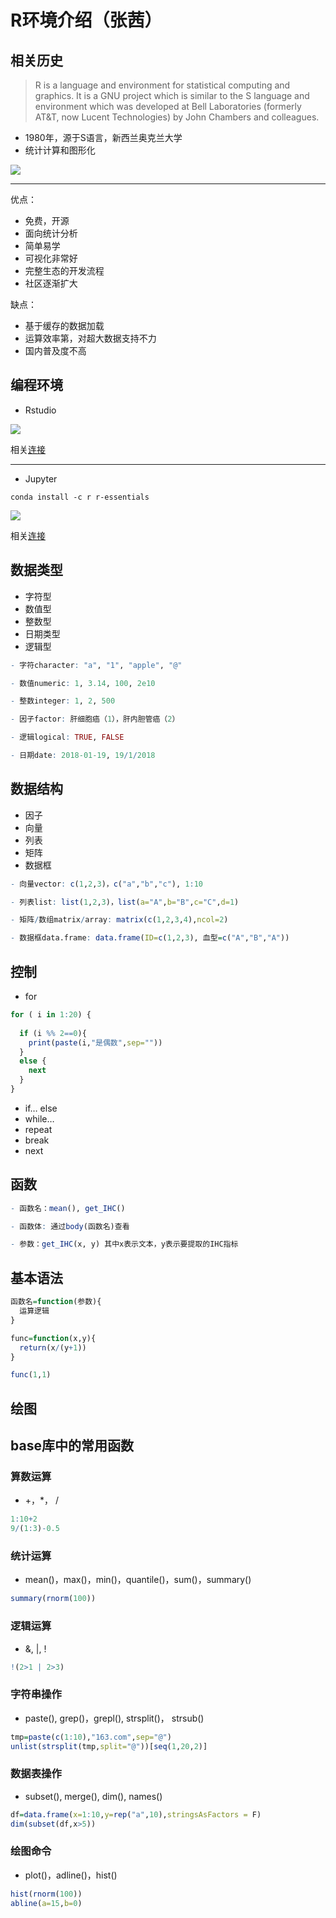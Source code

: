 # R环境介绍（张茜） {#intro}

## 相关历史

> R is a language and environment for statistical computing and graphics. It is a GNU project which is similar to the S language and environment which was developed at Bell Laboratories (formerly AT&T, now Lucent Technologies) by John Chambers and colleagues.

- 1980年，源于S语言，新西兰奥克兰大学
- 统计计算和图形化

![](figures/poll.jpg)

***

优点：

- 免费，开源
- 面向统计分析
- 简单易学
- 可视化非常好
- 完整生态的开发流程
- 社区逐渐扩大


缺点：

- 基于缓存的数据加载
- 运算效率第，对超大数据支持不力
- 国内普及度不高


## 编程环境

- Rstudio

![](figures/rstudio.jpg)

相关[连接](https://www.rstudio.com/products/RStudio/)

***

- Jupyter

```
conda install -c r r-essentials
```

![](figures/jupyter.png)

相关[连接](https://www.anaconda.com/developer-blog/jupyter-and-conda-r/)


## 数据类型

- 字符型
- 数值型
- 整数型
- 日期类型
- 逻辑型


```r
- 字符character: "a", "1", "apple", "@"
```

```r
- 数值numeric: 1, 3.14, 100, 2e10
```

 
```r
- 整数integer: 1, 2, 500
```


```r
- 因子factor: 肝细胞癌（1），肝内胆管癌（2）
```
 
```r
- 逻辑logical: TRUE, FALSE
```

```r
- 日期date: 2018-01-19, 19/1/2018
```

## 数据结构

- 因子
- 向量
- 列表
- 矩阵
- 数据框


```r
- 向量vector: c(1,2,3)，c("a","b","c"), 1:10
```

```r
- 列表list: list(1,2,3)，list(a="A",b="B",c="C",d=1)
```

```r
- 矩阵/数组matrix/array: matrix(c(1,2,3,4),ncol=2)
```

```r
- 数据框data.frame: data.frame(ID=c(1,2,3), 血型=c("A","B","A"))
```


## 控制

- for


```r
for ( i in 1:20) {
  
  if (i %% 2==0){
    print(paste(i,"是偶数",sep=""))
  }
  else {
    next
  }
}
```


- if... else
- while...
- repeat
- break
- next


## 函数


```r
- 函数名：mean(), get_IHC()
```

```r
- 函数体: 通过body(函数名)查看
```

```r
- 参数：get_IHC(x, y) 其中x表示文本，y表示要提取的IHC指标
```

## 基本语法

```r
函数名=function(参数){
  运算逻辑
}

```


```r
func=function(x,y){
  return(x/(y+1))
}

func(1,1)
```



## 绘图

## base库中的常用函数

### 算数运算

- +，*， /

```r
1:10+2
9/(1:3)-0.5
```

### 统计运算

- mean()，max()，min()，quantile()，sum()，summary()

```r
summary(rnorm(100))
```

### 逻辑运算

- &, |, !

```r
!(2>1 | 2>3)
```

### 字符串操作

- paste(), grep()，grepl(), strsplit()， strsub()
```r
tmp=paste(c(1:10),"163.com",sep="@")
unlist(strsplit(tmp,split="@"))[seq(1,20,2)]
```

### 数据表操作
- subset(), merge(), dim(), names()

```r
df=data.frame(x=1:10,y=rep("a",10),stringsAsFactors = F)
dim(subset(df,x>5))
```
### 绘图命令

- plot()，adline()，hist()
```r
hist(rnorm(100))
abline(a=15,b=0)
```

